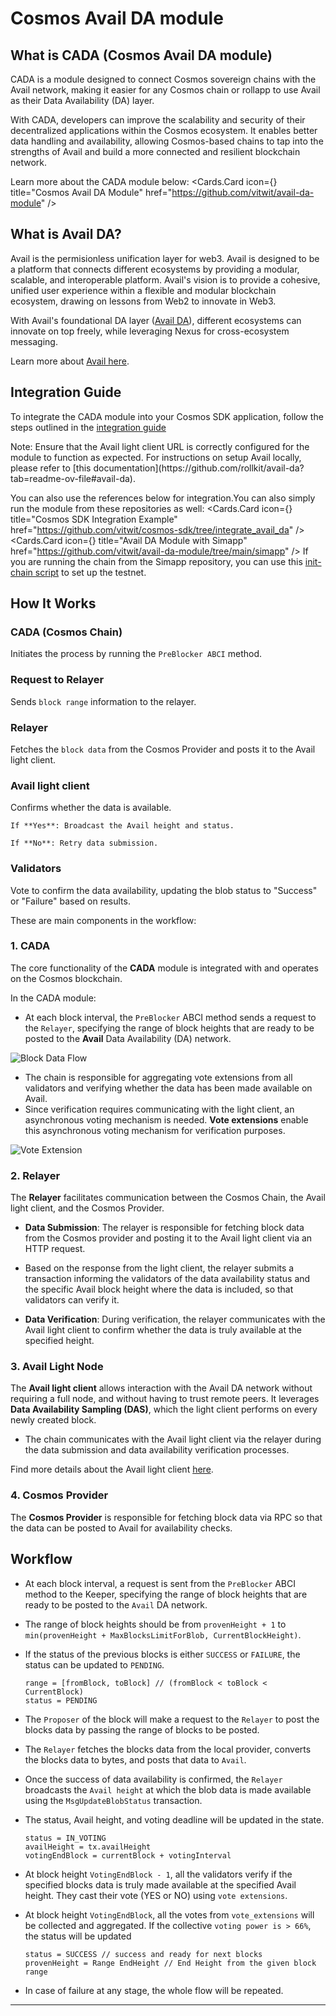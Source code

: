 
# Cosmos Avail DA module

## What is CADA (Cosmos Avail DA module)

CADA is a module designed to connect Cosmos sovereign chains with the Avail network, making it easier for any Cosmos chain or rollapp to use Avail as their Data Availability (DA) layer. 

With CADA, developers can improve the scalability and security of their decentralized applications within the Cosmos ecosystem. It enables better data handling and availability, allowing Cosmos-based chains to tap into the strengths of Avail and build a more connected and resilient blockchain network.

Learn more about the CADA module below:
<Cards>
    <Cards.Card icon={<FileIcon />} title="Cosmos Avail DA Module" href="https://github.com/vitwit/avail-da-module" />
</Cards>


## What is Avail DA? 

Avail is the permisionless unification layer for web3. Avail is designed to be a platform that connects different ecosystems by providing a modular, scalable, and interoperable platform.
Avail's vision is to provide a cohesive, unified user experience within a flexible and modular blockchain ecosystem, drawing on lessons from Web2 to innovate in Web3. 

With Avail's foundational DA layer ([Avail DA](/docs/introduction-to-avail/avail-da)), different ecosystems can innovate on top freely, while leveraging Nexus for cross-ecosystem messaging. 

Learn more about [Avail here](/docs/introduction-to-avail).

## Integration Guide

To integrate the CADA module into your Cosmos SDK application, follow the steps outlined in the [integration guide](https://github.com/vitwit/cada/tree/main/x/cada/integration_docs)

<Callout type="info">
Note: Ensure that the Avail light client URL is correctly configured for the module to function as expected. For instructions on setup Avail locally, please refer to [this documentation](https://github.com/rollkit/avail-da?tab=readme-ov-file#avail-da).
</Callout>

You can also use the references below for integration.You can also simply run the module from these repositories as well:
<Cards>
    <Cards.Card icon={<FileIcon />} title="Cosmos SDK Integration Example" href="https://github.com/vitwit/cosmos-sdk/tree/integrate_avail_da" />
    <Cards.Card icon={<FileIcon />} title="Avail DA Module with Simapp" href="https://github.com/vitwit/avail-da-module/tree/main/simapp" />
</Cards>
If you are running the chain from the Simapp repository, you can use this [init-chain script](https://github.com/vitwit/avail-da-module/blob/main/simapp/init-simapp.sh) to set up the testnet.



## How It Works

<Steps>

### CADA (Cosmos Chain)
Initiates the process by running the `PreBlocker ABCI` method.


### Request to Relayer
Sends `block range` information to the relayer.


### Relayer
Fetches the `block data` from the Cosmos Provider and posts it to the Avail light client.

### Avail light client
Confirms whether the data is available.

    If **Yes**: Broadcast the Avail height and status.

    If **No**: Retry data submission.

### Validators
Vote to confirm the data availability, updating the blob status to "Success" or "Failure" based on results.

</Steps>

These are main components in the workflow:

### 1. CADA

The core functionality of the **CADA** module is integrated with and operates on the Cosmos blockchain.

In the CADA module:

- At each block interval, the `PreBlocker` ABCI method sends a request to the `Relayer`, specifying the range of block heights that are ready to be posted to the **Avail** Data Availability (DA) network.

![Block Data Flow](/img/CADA-data-submisson-flow.png)

- The chain is responsible for aggregating vote extensions from all validators and verifying whether the data has been made available on Avail.
- Since verification requires communicating with the light client, an asynchronous voting mechanism is needed. **Vote extensions** enable this asynchronous voting mechanism for verification purposes.

![Vote Extension](/img/CADA-verification.png)

### 2. Relayer

The **Relayer** facilitates communication between the Cosmos Chain, the Avail light client, and the Cosmos Provider.

- **Data Submission**: The relayer is responsible for fetching block data from the Cosmos provider and posting it to the Avail light client via an HTTP request.
- Based on the response from the light client, the relayer submits a transaction informing the validators of the data availability status and the specific Avail block height where the data is included, so that validators can verify it.
  
- **Data Verification**: During verification, the relayer communicates with the Avail light client to confirm whether the data is truly available at the specified height.


### 3. Avail Light Node

The **Avail light client** allows interaction with the Avail DA network without requiring a full node, and without having to trust remote peers. It leverages **Data Availability Sampling (DAS)**, which the light client performs on every newly created block.

- The chain communicates with the Avail light client via the relayer during the data submission and data availability verification processes.

Find more details about the Avail light client [here](https://docs.availproject.org/docs/operate-a-node/run-a-light-client/Overview).

### 4. Cosmos Provider

The **Cosmos Provider** is responsible for fetching block data via RPC so that the data can be posted to Avail for availability checks.


## Workflow

- At each block interval, a request is sent from the `PreBlocker` ABCI method to the Keeper, specifying the range of block heights that are ready to be posted to the `Avail` DA network.
- The range of block heights should be from `provenHeight + 1` to `min(provenHeight + MaxBlocksLimitForBlob, CurrentBlockHeight)`.

- If the status of the previous blocks is either `SUCCESS` or `FAILURE`, the status can be updated to `PENDING`.
     
     ``` 
     range = [fromBlock, toBlock] // (fromBlock < toBlock < CurrentBlock)
     status = PENDING
     ```

- The `Proposer` of the block will make a request to the `Relayer` to post the blocks data by passing the range of blocks to be posted.

- The `Relayer` fetches the blocks data from the local provider, converts the blocks data to bytes, and posts that data to `Avail`.

- Once the success of data availability is confirmed, the `Relayer` broadcasts the `Avail height` at which the blob data is made available using the `MsgUpdateBlobStatus` transaction.

- The status, Avail height, and voting deadline will be updated in the state.

    ```
    status = IN_VOTING
    availHeight = tx.availHeight
    votingEndBlock = currentBlock + votingInterval
    ```



- At block height `VotingEndBlock - 1`, all the validators verify if the specified blocks data is truly made available at the specified Avail height. They cast their vote (YES or NO) using `vote extensions`.

- At block height `VotingEndBlock`, all the votes from `vote_extensions` will be collected and aggregated. If the collective `voting power is > 66%`, the status will be updated

    ```
    status = SUCCESS // success and ready for next blocks
    provenHeight = Range EndHeight // End Height from the given block range

    ```
- In case of failure at any stage, the whole flow will be repeated.

---
